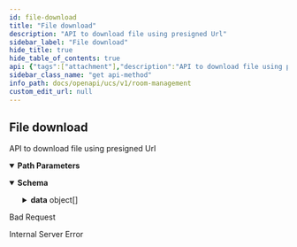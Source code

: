 ```yaml
---
id: file-download
title: "File download"
description: "API to download file using presigned Url"
sidebar_label: "File download"
hide_title: true
hide_table_of_contents: true
api: {"tags":["attachment"],"description":"API to download file using presigned Url","parameters":[{"name":"roomid","in":"path","description":"ID of room to return","required":true,"schema":{"type":"string"},"example":"f81d4fae-7dec-11d0-a765-00a0c91e6bf6"},{"name":"userid","in":"path","description":"ID of user inside the room","required":true,"schema":{"type":"integer"},"example":10206739},{"name":"fileid","in":"path","description":"ID of file in minio storage","required":true,"schema":{"type":"string"},"example":"19649298-b4da-4f2f-9e24-c7ebdc20a766"}],"responses":{"200":{"content":{"application/json":{"schema":{"type":"object","properties":{"data":{"type":"array","items":{"type":"object","properties":{"url":{"type":"string"}}}},"sent_at":{"type":"string"}}},"example":{"data":[{"url":"http://localhost:9000/vidconf/ad56b87d-3859-46a6-9d4f-dd453d5629b0/attachment/cecd68ec-c6fa-4436-94ca-94fa59ecb927?X-Amz-Algorithm=AWS4-HMAC-SHA256&X-Amz-Credential=minioadmin%2F20230116%2Fus-east-1%2Fs3%2Faws4_request&X-Amz-Date=20230116T025839Z&X-Amz-Expires=60&X-Amz-SignedHeaders=host&X-Amz-Signature=ca3b44d787cf6345263958d8c7af4139f04b3407efeb4ca340799f2e6e69aa01"}],"sent_at":"2023-06-15T18:42:11Z"}}}},"400":{"description":"Bad Request"},"500":{"description":"Internal Server Error"}},"method":"get","path":"/v1/rooms/{roomid}/users/{userid}/files/{fileid}/download","servers":[{"url":"http://app-room-mgmt.dev2.ar2","description":"Default server"}],"info":{"title":"Room Management","version":"1.0.0","description":"API for room management HTTP server"},"postman":{"name":"File download","description":{"content":"API to download file using presigned Url","type":"text/plain"},"url":{"path":["v1","rooms",":roomid","users",":userid","files",":fileid","download"],"host":["{{baseUrl}}"],"query":[],"variable":[{"disabled":false,"description":{"content":"(Required) ID of room to return","type":"text/plain"},"type":"any","value":"","key":"roomid"},{"disabled":false,"description":{"content":"(Required) ID of user inside the room","type":"text/plain"},"type":"any","value":"","key":"userid"},{"disabled":false,"description":{"content":"(Required) ID of file in minio storage","type":"text/plain"},"type":"any","value":"","key":"fileid"}]},"header":[{"key":"Accept","value":"application/json"}],"method":"GET"}}
sidebar_class_name: "get api-method"
info_path: docs/openapi/ucs/v1/room-management
custom_edit_url: null
---
```



## File download



API to download file using presigned Url

<details style={{"marginBottom":"1rem"}} data-collapsed={false} open={true}><summary style={{}}><strong>Path Parameters</strong></summary><div><ul><ParamsItem className={"paramsItem"} param={{"name":"roomid","in":"path","description":"ID of room to return","required":true,"schema":{"type":"string"},"example":"f81d4fae-7dec-11d0-a765-00a0c91e6bf6"}}></ParamsItem><ParamsItem className={"paramsItem"} param={{"name":"userid","in":"path","description":"ID of user inside the room","required":true,"schema":{"type":"integer"},"example":10206739}}></ParamsItem><ParamsItem className={"paramsItem"} param={{"name":"fileid","in":"path","description":"ID of file in minio storage","required":true,"schema":{"type":"string"},"example":"19649298-b4da-4f2f-9e24-c7ebdc20a766"}}></ParamsItem></ul></div></details><div><ApiTabs><TabItem label={"200"} value={"200"}><div></div><div><MimeTabs schemaType={"response"}><TabItem label={"application/json"} value={"application/json"}><SchemaTabs><TabItem label={"Schema"} value={"Schema"}><details style={{}} data-collapsed={false} open={true}><summary style={{"textAlign":"left"}}><strong>Schema</strong></summary><div style={{"textAlign":"left","marginLeft":"1rem"}}></div><ul style={{"marginLeft":"1rem"}}><SchemaItem collapsible={true} className={"schemaItem"}><details style={{}}><summary style={{}}><strong>data</strong><span style={{"opacity":"0.6"}}> object[]</span></summary><div style={{"marginLeft":"1rem"}}><SchemaItem collapsible={false} name={"url"} required={false} deprecated={undefined} schemaDescription={undefined} schemaName={"string"} qualifierMessage={undefined} defaultValue={undefined}></SchemaItem></div></details></SchemaItem><SchemaItem collapsible={false} name={"sent_at"} required={false} deprecated={undefined} schemaDescription={undefined} schemaName={"string"} qualifierMessage={undefined} defaultValue={undefined}></SchemaItem></ul></details></TabItem><TabItem label={"Example (from schema)"} value={"Example (from schema)"}><ResponseSamples responseExample={"{\n  \"data\": [\n    {\n      \"url\": \"string\"\n    }\n  ],\n  \"sent_at\": \"string\"\n}"} language={"json"}></ResponseSamples></TabItem><TabItem label={"Example"} value={"Example"}><ResponseSamples responseExample={"{\n  \"data\": [\n    {\n      \"url\": \"http://localhost:9000/vidconf/ad56b87d-3859-46a6-9d4f-dd453d5629b0/attachment/cecd68ec-c6fa-4436-94ca-94fa59ecb927?X-Amz-Algorithm=AWS4-HMAC-SHA256&X-Amz-Credential=minioadmin%2F20230116%2Fus-east-1%2Fs3%2Faws4_request&X-Amz-Date=20230116T025839Z&X-Amz-Expires=60&X-Amz-SignedHeaders=host&X-Amz-Signature=ca3b44d787cf6345263958d8c7af4139f04b3407efeb4ca340799f2e6e69aa01\"\n    }\n  ],\n  \"sent_at\": \"2023-06-15T18:42:11Z\"\n}"} language={"json"}></ResponseSamples></TabItem></SchemaTabs></TabItem></MimeTabs></div></TabItem><TabItem label={"400"} value={"400"}><div>

Bad Request

</div><div></div></TabItem><TabItem label={"500"} value={"500"}><div>

Internal Server Error

</div><div></div></TabItem></ApiTabs></div>
      